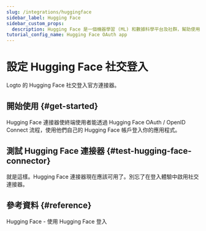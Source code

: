 ```yaml
---
slug: /integrations/huggingface
sidebar_label: Hugging Face
sidebar_custom_props:
  description: Hugging Face 是一個機器學習 (ML) 和數據科學平台及社群，幫助使用者建立、部署和訓練機器學習模型。
tutorial_config_name: Hugging Face OAuth app
---
```




# 設定 Hugging Face 社交登入

Logto 的 Hugging Face 社交登入官方連接器。

<GuideTip />

## 開始使用 \{#get-started}

Hugging Face 連接器使終端使用者能透過 Hugging Face OAuth / OpenID Connect 流程，使用他們自己的 Hugging Face 帳戶登入你的應用程式。

<Integration />

## 測試 Hugging Face 連接器 \{#test-hugging-face-connector}

就是這樣。Hugging Face 連接器現在應該可用了。別忘了<MainSiteUrl href="/connectors/social-connectors#enable-social-sign-in">在登入體驗中啟用社交連接器</MainSiteUrl>。

## 參考資料 \{#reference}

<Url href="https://huggingface.co/docs/hub/en/oauth#sign-in-with-hugging-face">
  Hugging Face - 使用 Hugging Face 登入
</Url>
